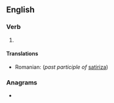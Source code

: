 ==English==

===Verb===
{{head|en|verb form}}

# {{en-past of|satirise}}

====Translations====
{{trans-top}}
* Romanian: {{t+|ro|satirizat}} (''past participle of'' [[satiriza]])
{{trans-mid}}
{{trans-bottom}}

===Anagrams===
* {{anagrams|en|Aristides|asteriids}}